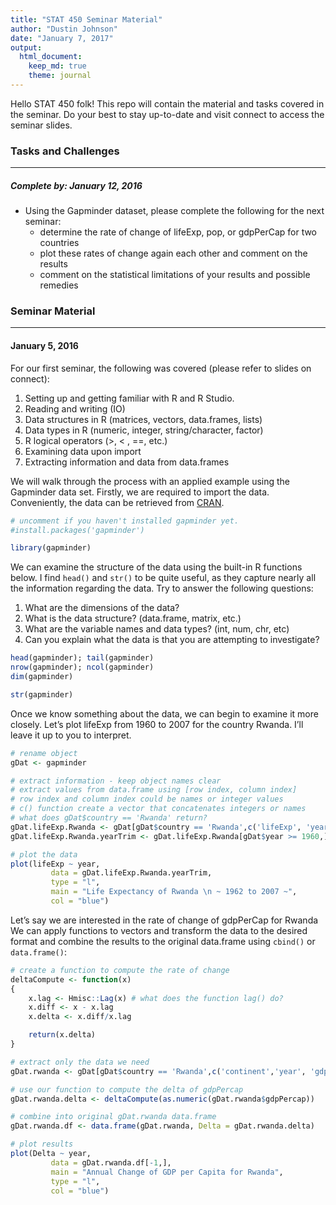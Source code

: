 ```yaml
---
title: "STAT 450 Seminar Material"
author: "Dustin Johnson"
date: "January 7, 2017"
output: 
  html_document:
    keep_md: true
    theme: journal
---
```


Hello STAT 450 folk! This repo will contain the material and tasks covered in the seminar. Do your best to stay up-to-date and visit connect to access the seminar slides.

### Tasks and Challenges

---

##### Complete by: January 12, 2016

* Using the Gapminder dataset, please complete the following for the next seminar:
	* determine the rate of change of lifeExp, pop, or gdpPerCap for two countries
	* plot these rates of change again each other and comment on the results
	* comment on the statistical limitations of your results and possible remedies
	

### Seminar Material

---

#### January 5, 2016

For our first seminar, the following was covered (please refer to slides on connect):

1. Setting up and getting familiar with R and R Studio.
2. Reading and writing (IO)
3. Data structures in R (matrices, vectors, data.frames, lists)
4. Data types in R (numeric, integer, string/character, factor)
5. R logical operators (>, < , ==, etc.)
6. Examining data upon import
7. Extracting information and data from data.frames

We will walk through the process with an applied example using the Gapminder data set. Firstly, we are required to import the data. Conveniently, the data can be retrieved from [CRAN](https://cran.r-project.org/doc/FAQ/R-FAQ.html#What-is-CRAN_003f).

```r
# uncomment if you haven't installed gapminder yet.
#install.packages('gapminder')

library(gapminder)
```

We can examine the structure of the data using the built-in R functions below. I find `head()` and `str()` to be quite useful, as they capture nearly all the information regarding the data. Try to answer the following questions:

1. What are the dimensions of the data?
2. What is the data structure? (data.frame, matrix, etc.) 
3. What are the variable names and data types? (int, num, chr, etc)
4. Can you explain what the data is that you are attempting to investigate?

```r
head(gapminder); tail(gapminder)
nrow(gapminder); ncol(gapminder)
dim(gapminder)
```

```r
str(gapminder)
```

Once we know something about the data, we can begin to examine it more closely. Let's plot lifeExp from 1960 to 2007 for the country Rwanda. I'll leave it up to you to interpret.

```r
# rename object
gDat <- gapminder

# extract information - keep object names clear
# extract values from data.frame using [row index, column index]
# row index and column index could be names or integer values
# c() function create a vector that concatenates integers or names
# what does gDat$country == 'Rwanda' return?
gDat.lifeExp.Rwanda <- gDat[gDat$country == 'Rwanda',c('lifeExp', 'year')]
gDat.lifeExp.Rwanda.yearTrim <- gDat.lifeExp.Rwanda[gDat$year >= 1960,]

# plot the data
plot(lifeExp ~ year, 
		 data = gDat.lifeExp.Rwanda.yearTrim, 
		 type = "l", 
		 main = "Life Expectancy of Rwanda \n ~ 1962 to 2007 ~",
		 col = "blue")

```

Let's say we are interested in the rate of change of gdpPerCap for Rwanda We can apply functions to vectors and transform the data to the desired format and combine the results to the original data.frame using `cbind()` or `data.frame()`:

```r
# create a function to compute the rate of change
deltaCompute <- function(x)
{
	x.lag <- Hmisc::Lag(x) # what does the function lag() do?
	x.diff <- x - x.lag
	x.delta <- x.diff/x.lag

	return(x.delta)
}

# extract only the data we need
gDat.rwanda <- gDat[gDat$country == 'Rwanda',c('continent','year', 'gdpPercap')]

# use our function to compute the delta of gdpPercap
gDat.rwanda.delta <- deltaCompute(as.numeric(gDat.rwanda$gdpPercap))

# combine into original gDat.rwanda data.frame
gDat.rwanda.df <- data.frame(gDat.rwanda, Delta = gDat.rwanda.delta)

# plot results
plot(Delta ~ year, 
		 data = gDat.rwanda.df[-1,], 
		 main = "Annual Change of GDP per Capita for Rwanda",
		 type = "l",
		 col = "blue")

```


